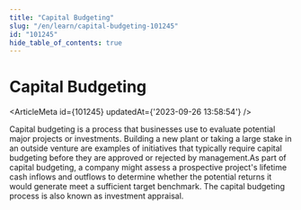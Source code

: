 ```yaml
---
title: "Capital Budgeting"
slug: "/en/learn/capital-budgeting-101245"
id: "101245"
hide_table_of_contents: true
---
```



# Capital Budgeting

<ArticleMeta id={101245} updatedAt={'2023-09-26 13:58:54'} />
<div className='border-solid border-b border-t-0 my-4 border-[var(--ifm-color-gray-300)]' />

Capital budgeting is a process that businesses use to evaluate potential major projects or investments. Building a new plant or taking a large stake in an outside venture are examples of initiatives that typically require capital budgeting before they are approved or rejected by management.As part of capital budgeting, a company might assess a prospective project's lifetime cash inflows and outflows to determine whether the potential returns it would generate meet a sufficient target benchmark. The capital budgeting process is also known as investment appraisal.
